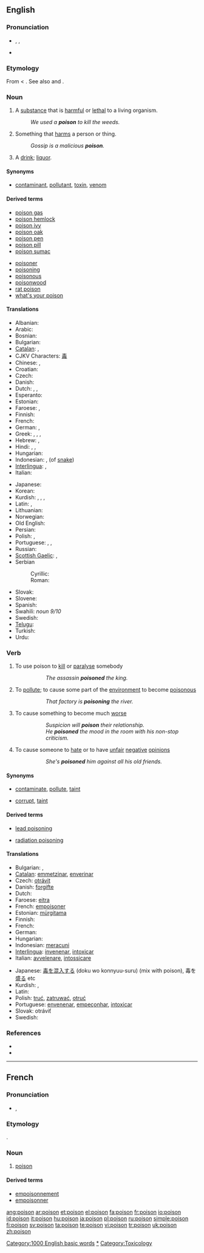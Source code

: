 {{see|poisson|Poisson}}
==English==
{{wikipedia}}

===Pronunciation===
* {{enPR|poi'zən}}, {{IPA|/ˈpɔɪz(ə)n/}}, {{SAMPA|/"pOIz(@)n/}}
* {{audio|en-us-poison.ogg|Audio (US)}}
*: {{rhymes|ɔɪzən}}

===Etymology===
From {{OF.}} {{term|puison|lag=fro}} < {{L.}} {{term|potio|lang=la}}. See also {{term|potion}} and {{term|potable}}.

===Noun===
{{en-noun}}

# A [[substance]] that is [[harmful]] or [[lethal]] to a living organism.
#: ''We used a '''poison''' to kill the weeds.''
# Something that [[harm]]s a person or thing.
#: ''Gossip is a malicious '''poison'''.''
# {{idiomatic}} A [[drink]]; [[liquor]].

====Synonyms====
*{{sense|substance that is harmful}} [[contaminant]], [[pollutant]], [[toxin]], [[venom]]

====Derived terms====
{{top2}}
* [[poison gas]]
* [[poison hemlock]]
* [[poison ivy]]
* [[poison oak]]
* [[poison pen]]
* [[poison pill]]
* [[poison sumac]]
{{mid2}}
* [[poisoner]]
* [[poisoning]]
* [[poisonous]]
* [[poisonwood]]
* [[rat poison]]
* [[what's your poison]]
{{bottom}}

====Translations====
{{trans-top|substance harmful to a living organism}}
* Albanian: {{t-|sq|helm|m|xs=Albanian}}
* Arabic: {{t|ar|سم|m|tr=summ|sc=Arab}}
* Bosnian: {{t-|bs|otrov|m}}
* Bulgarian: {{t+|bg|отрова|f|sc=Cyrl}}
* [[Catalan]]: {{t-|ca|verí|m}}, {{t-|ca|metzina|f}}
* CJKV Characters: [[毒]]
* Chinese: {{t|zh|毒物|tr=dúwù}}, {{t|zh|毒药|tr=dúyào}}
* Croatian: {{t-|hr|otrov|m}}
* Czech: {{t+|cs|jed|m}}
* Danish: {{t-|da|gift}}
* Dutch: {{t+|nl|gif|n}}, {{t+|nl|vergif|n}}, {{t+|nl|vergift|n}}
* Esperanto: {{t-|eo|veneno|xs=Esperanto}}
* Estonian: {{t-|et|mürk}}
* Faroese: {{t-|fo|gift|f|xs=Faroese}}, {{t-|fo|eitur|n|xs=Faroese}}
* Finnish: {{t+|fi|myrkky}}
* French: {{t+|fr|poison|m}}
* German: {{t|de|Gift|n}}, {{t|de|Giftstoff|m}}
* Greek: {{t+|el|δηλητήριο|n|sc=Grek}}, {{t+|el|φαρμάκι|n|sc=Grek}}, {{t+|el|ιός|m|sc=Grek}}, {{t+|el|φόλα|f|sc=Grek}}
* Hebrew: {{t|he|רעל|רַעַל|tr=ra'àl|m}}, {{t|he|סם|סַם|tr=sam|m}}
* Hindi: {{t|hi|विष|tr=viś}}, {{t|hi|ज़हर|tr=zahr}}, {{t|hi|जहर|tr=jahr}}
* Hungarian: {{t+|hu|méreg}}
* Indonesian: {{t|id|racun}}, {{t|id|bisa}} (of [[snake]])
* [[Interlingua]]: {{t|ia|veneno}}, {{t|ia|toxico}}
* Italian: {{t+|it|veleno|m}}
{{trans-mid}}
* Japanese: {{t|ja|毒|tr=[[どく]], doku}}
* Korean: {{t|ko|독|tr=dok}}
* Kurdish: {{t|ku|jehr|f}}, {{t|ku|jar|f}}, {{t|ku|sc=KUchar|ده‌رمانخوارد}}, {{t|ku|sc=KUchar|ژه‌هر}}
* Latin: {{t-|la|venenum|n}}, {{t-|la|toxicum|n}}
* Lithuanian: {{t-|lt|nuodai|n|xs=Lithuanian}}
* Norwegian: {{t-|no|gift|c}}
* Old English: {{t-|ang|ator|n|alt=ātor|xs=Old English}}
* Persian: {{t|fa|sc=FAchar|زهر|tr=zæhr}}
* Polish: {{t+|pl|trucizna|f}}, {{t+|pl|jad|n}}
* Portuguese: {{t+|pt|veneno|m}}, {{t-|pt|peçonha|f}}, {{t-|pt|tóxico|m}}
* Russian: {{t|ru|яд|tr=jad|m}}
* [[Scottish Gaelic]]: {{t|gd|átor}}, {{t|gd|nimh|m}}
* Serbian
*: Cyrillic: {{t|sr|отров|m}}
*: Roman: {{t|sr|otrov|m}}
* Slovak: {{t-|sk|jed|m}}
* Slovene: {{t+|sl|strup|m}}
* Spanish: {{t+|es|veneno|m}}
* Swahili: {{t|sw|sumu}}  ''noun 9/10''
* Swedish: {{t+|sv|gift|n}}
* [[Telugu]]: {{t|te|విషం|tr=visham}}
* Turkish: {{t+|tr|zehir}}
* Urdu: {{t|ur|sc=URchar|زہر|tr=zahr|m}}
{{trans-bottom}}

{{trans-top|something that harms}}
{{trans-mid}}
{{trans-bottom}}

{{trans-top|liquor}}
{{trans-mid}}
{{trans-bottom}}

===Verb===
{{en-verb}}

# {{transitive}} To use poison to [[kill]] or [[paralyse]] somebody
#:: ''The assassin '''poisoned''' the king.''
# {{transitive}} To [[pollute]]; to cause some part of the [[environment]] to become [[poisonous]]
#:: ''That factory is '''poisoning''' the river.''
# {{transitive}} To cause something to become much [[worse]]
#:: ''Suspicion will '''poison''' their relationship.''
#:: ''He '''poisoned''' the mood in the room with his non-stop criticism.''
# {{transitive}} To cause someone to [[hate]] or to have [[unfair]] [[negative]] [[opinion]]s
#:: ''She's '''poisoned''' him against all his old friends.''

====Synonyms====
* {{sense|to pollute}} [[contaminate]], [[pollute]], [[taint]]
* {{sense|to cause to become worse}} [[corrupt]], [[taint]]

====Derived terms====
{{top2}}
* [[lead poisoning]]
{{mid2}}
* [[radiation poisoning]]
{{bottom}}

====Translations====
{{trans-top|to use poison to kill or paralyse}}
* Bulgarian: {{t+|bg|тровя|sc=Cyrl}}, {{t+|bg|отравям|sc=Cyrl}}
* [[Catalan]]: [[emmetzinar]], [[enverinar]]
* Czech: [[otrávit]]
* Danish: [[forgifte]]
* Dutch: {{t+|nl|vergiftigen}}
* Faroese: [[eitra]]
* French: [[empoisoner]]
* Estonian: [[mürgitama]]
* Finnish: {{t+|fi|myrkyttää}}
* French: {{t+|fr|empoisonner}}
* German: {{t+|de|vergiften}}
* Hungarian: {{t+|hu|megmérgez}}
* Indonesian: [[racun|meracuni]]
* [[Interlingua]]: [[invenenar]], [[intoxicar]]
* Italian: [[avvelenare]], [[intossicare]]
{{trans-mid}}
* Japanese: [[毒]]を[[混入]]する (doku wo konnyuu-suru) (mix with poison), 毒を[[盛る]] etc
* Kurdish: {{t+|ku|jehr kirin}}, {{t+|ku|jehr dan}}
* Latin: {{t-|la|veneno}}
* Polish: [[truć]], [[zatruwać]], [[otruć]]
* Portuguese: [[envenenar]], [[empeçonhar]], [[intoxicar]]
* Slovak: otráviť
* Swedish: {{t-|sv|förgifta}}
{{trans-bottom}}

===References===
* {{R:Online Etymology Dictionary}}
* {{R:Webster 1913}}

[[Category:1000 English basic words]]
[[Category:Poisons|*]]
[[Category:Toxicology]]

----

==French==

===Pronunciation===
* {{IPA|/pwazɔ̃ /}}, {{SAMPA|/pwazO~/}}

===Etymology===
{{L.|fr}} {{term|potio|lang=la}}.

===Noun===
{{fr-noun|m}}

# [[#English|poison]]

====Derived terms====
*[[empoisonnement]]
*[[empoisonner]]

[[ang:poison]]
[[ar:poison]]
[[et:poison]]
[[el:poison]]
[[fa:poison]]
[[fr:poison]]
[[io:poison]]
[[id:poison]]
[[it:poison]]
[[hu:poison]]
[[ja:poison]]
[[pl:poison]]
[[ru:poison]]
[[simple:poison]]
[[fi:poison]]
[[sv:poison]]
[[ta:poison]]
[[te:poison]]
[[vi:poison]]
[[tr:poison]]
[[uk:poison]]
[[zh:poison]]